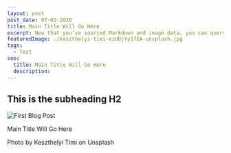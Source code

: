 ```yaml
---
layout: post
post_date: 07-02-2020
title: Main Title Will Go Here
excerpt: Now that you’ve sourced Markdown and image data, you can query for featured images in GraphQL.
featuredImage: ./keszthelyi-timi-ezUDjYy17EA-unsplash.jpg
tags:
  - Test
seo:
  title: Main Title Will Go Here
  description:
---
```

 
## This is the subheading H2

![First Blog Post](./undraw_blog_anyj.png)

Main Title Will Go Here

Photo by Keszthelyi Timi on Unsplash